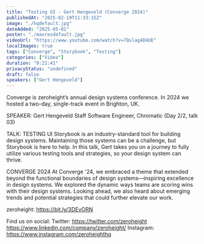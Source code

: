 ```yaml
---
title: "Testing UI - Gert Hengeveld (Converge 2024)"
publishedAt: "2025-02-19T11:33:15Z"
image: "./hqdefault.jpg"
dateAdded: "2025-05-01"
poster: "./maxresdefault.jpg"
videoUrl: "https://www.youtube.com/watch?v=7Qslag4D4UE"
localImages: true
tags: ["Converge", "Storybook", "Testing"]
categories: ["Video"]
duration: "0:22:41"
privacyStatus: "undefined"
draft: false
speakers: ["Gert Hengeveld"]
---
```

Converge is zeroheight’s annual design systems conference. In 2024 we hosted a two-day, single-track event in Brighton, UK. 

SPEAKER: 
Gert Hengeveld
Staff Software Engineer, Chromatic
(Day 2/2, talk 03)

TALK: TESTING UI
Storybook is an industry-standard tool for building design systems. Maintaining those systems can be a challenge, but Storybook is here to help. In this talk, Gert takes you on a journey to fully utilize various testing tools and strategies, so your design system can thrive.

CONVERGE 2024
At Converge '24, we embraced a theme that extended beyond the functional boundaries of design systems—inspiring excellence in design systems. We explored the dynamic ways teams are scoring wins with their design systems. Looking ahead, we also heard about emerging trends and potential strategies that could further elevate our work.

zeroheight: https://bit.ly/3DEvORN

Find us on social:
Twitter: https://twitter.com/zeroheight
https://www.linkedin.com/company/zeroheight/
Instagram: https://www.instagram.com/zeroheighthq
